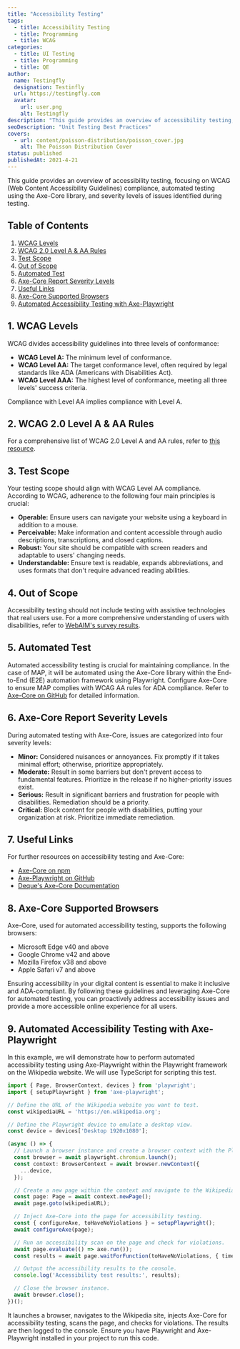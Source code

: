```yaml
---
title: "Accessibility Testing"
tags:
  - title: Accessibility Testing
  - title: Programming
  - title: WCAG
categories:
  - title: UI Testing
  - title: Programming
  - title: QE
author:
  name: Testingfly
  designation: Testinfly
  url: https://testingfly.com
  avatar:
    url: user.png
    alt: Testingfly
description: "This guide provides an overview of accessibility testing, focusing on WCAG (Web Content Accessibility Guidelines) compliance, automated testing using the Axe-Core library, and severity levels of issues identified during testing."
seoDescription: "Unit Testing Best Practices"
covers:
  - url: content/poisson-distribution/poisson_cover.jpg
    alt: The Poisson Distribution Cover
status: published
publishedAt: 2021-4-21
---
```


This guide provides an overview of accessibility testing, focusing on WCAG (Web Content Accessibility Guidelines) compliance, automated testing using the Axe-Core library, and severity levels of issues identified during testing.

## Table of Contents
1. [WCAG Levels](#wcag-levels)
2. [WCAG 2.0 Level A & AA Rules](#wcag-rules)
3. [Test Scope](#test-scope)
4. [Out of Scope](#out-of-scope)
5. [Automated Test](#automated-test)
6. [Axe-Core Report Severity Levels](#severity-levels)
7. [Useful Links](#useful-links)
8. [Axe-Core Supported Browsers](#supported-browsers)
9. [Automated Accessibility Testing with Axe-Playwright](#example)

## 1. WCAG Levels <a name="wcag-levels"></a>

WCAG divides accessibility guidelines into three levels of conformance:

- **WCAG Level A:** The minimum level of conformance.
- **WCAG Level AA:** The target conformance level, often required by legal standards like ADA (Americans with Disabilities Act).
- **WCAG Level AAA:** The highest level of conformance, meeting all three levels' success criteria.

Compliance with Level AA implies compliance with Level A.

## 2. WCAG 2.0 Level A & AA Rules <a name="wcag-rules"></a>

For a comprehensive list of WCAG 2.0 Level A and AA rules, refer to [this resource](https://github.com/dequelabs/axe-core/blob/develop/doc/rule-descriptions.md#wcag-20-level-a--aa-rules).

## 3. Test Scope <a name="test-scope"></a>

Your testing scope should align with WCAG Level AA compliance. According to WCAG, adherence to the following four main principles is crucial:

- **Operable:** Ensure users can navigate your website using a keyboard in addition to a mouse.
- **Perceivable:** Make information and content accessible through audio descriptions, transcriptions, and closed captions.
- **Robust:** Your site should be compatible with screen readers and adaptable to users' changing needs.
- **Understandable:** Ensure text is readable, expands abbreviations, and uses formats that don't require advanced reading abilities.

## 4. Out of Scope <a name="out-of-scope"></a>

Accessibility testing should not include testing with assistive technologies that real users use. For a more comprehensive understanding of users with disabilities, refer to [WebAIM's survey results](https://webaim.org/projects/screenreadersurvey7/).

## 5. Automated Test <a name="automated-test"></a>

Automated accessibility testing is crucial for maintaining compliance. In the case of MAP, it will be automated using the Axe-Core library within the End-to-End (E2E) automation framework using Playwright. Configure Axe-Core to ensure MAP complies with WCAG AA rules for ADA compliance. Refer to [Axe-Core on GitHub](https://github.com/dequelabs/axe-core) for detailed information.

## 6. Axe-Core Report Severity Levels <a name="severity-levels"></a>

During automated testing with Axe-Core, issues are categorized into four severity levels:

- **Minor:** Considered nuisances or annoyances. Fix promptly if it takes minimal effort; otherwise, prioritize appropriately.
- **Moderate:** Result in some barriers but don't prevent access to fundamental features. Prioritize in the release if no higher-priority issues exist.
- **Serious:** Result in significant barriers and frustration for people with disabilities. Remediation should be a priority.
- **Critical:** Block content for people with disabilities, putting your organization at risk. Prioritize immediate remediation.

## 7. Useful Links <a name="useful-links"></a>

For further resources on accessibility testing and Axe-Core:

- [Axe-Core on npm](https://www.npmjs.com/package/axe-core)
- [Axe-Playwright on GitHub](https://github.com/abhinaba-ghosh/axe-playwright)
- [Deque's Axe-Core Documentation](https://www.deque.com/axe/core-documentation/api-documentation/)

## 8. Axe-Core Supported Browsers <a name="supported-browsers"></a>

Axe-Core, used for automated accessibility testing, supports the following browsers:

- Microsoft Edge v40 and above
- Google Chrome v42 and above
- Mozilla Firefox v38 and above
- Apple Safari v7 and above

Ensuring accessibility in your digital content is essential to make it inclusive and ADA-compliant. By following these guidelines and leveraging Axe-Core for automated testing, you can proactively address accessibility issues and provide a more accessible online experience for all users.


## 9. Automated Accessibility Testing with Axe-Playwright <a name="example"></a>

In this example, we will demonstrate how to perform automated accessibility testing using Axe-Playwright within the Playwright framework on the Wikipedia website. We will use TypeScript for scripting this test.

```typescript
import { Page, BrowserContext, devices } from 'playwright';
import { setupPlaywright } from 'axe-playwright';

// Define the URL of the Wikipedia website you want to test.
const wikipediaURL = 'https://en.wikipedia.org';

// Define the Playwright device to emulate a desktop view.
const device = devices['Desktop 1920x1080'];

(async () => {
  // Launch a browser instance and create a browser context with the Playwright device configuration.
  const browser = await playwright.chromium.launch();
  const context: BrowserContext = await browser.newContext({
    ...device,
  });

  // Create a new page within the context and navigate to the Wikipedia website.
  const page: Page = await context.newPage();
  await page.goto(wikipediaURL);

  // Inject Axe-Core into the page for accessibility testing.
  const { configureAxe, toHaveNoViolations } = setupPlaywright();
  await configureAxe(page);

  // Run an accessibility scan on the page and check for violations.
  await page.evaluate(() => axe.run());
  const results = await page.waitForFunction(toHaveNoViolations, { timeout: 5000 });

  // Output the accessibility results to the console.
  console.log('Accessibility test results:', results);

  // Close the browser instance.
  await browser.close();
})();
```

It launches a browser, navigates to the Wikipedia site, injects Axe-Core for accessibility testing, scans the page, and checks for violations. The results are then logged to the console. Ensure you have Playwright and Axe-Playwright installed in your project to run this code.